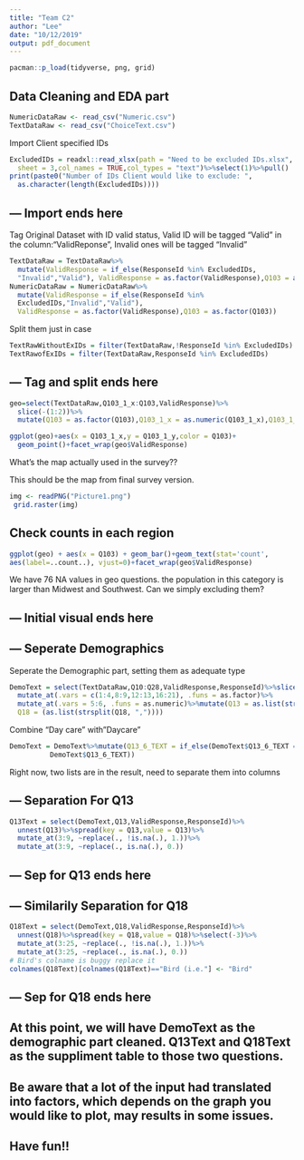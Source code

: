 ```yaml
---
title: "Team C2"
author: "Lee"
date: "10/12/2019"
output: pdf_document
---
```


```r
pacman::p_load(tidyverse, png, grid)
```

 
## Data Cleaning and EDA part
```r
NumericDataRaw <- read_csv("Numeric.csv")
TextDataRaw <- read_csv("ChoiceText.csv")
``` 
Import Client specified IDs
```r
ExcludedIDs = readxl::read_xlsx(path = "Need to be excluded IDs.xlsx",
  sheet = 3,col_names = TRUE,col_types = "text")%>%select(1)%>%pull()
print(paste0("Number of IDs Client would like to exclude: ",
  as.character(length(ExcludedIDs))))
```
## --- Import ends here

Tag Original Dataset with ID valid status, Valid ID will be tagged "Valid" in the column:"ValidReponse", Invalid ones will be tagged "Invalid"
```r
TextDataRaw = TextDataRaw%>%
  mutate(ValidResponse = if_else(ResponseId %in% ExcludedIDs,
  "Invalid","Valid"), ValidResponse = as.factor(ValidResponse),Q103 = as.factor(Q103))
NumericDataRaw = NumericDataRaw%>%
  mutate(ValidResponse = if_else(ResponseId %in% 
  ExcludedIDs,"Invalid","Valid"),
  ValidResponse = as.factor(ValidResponse),Q103 = as.factor(Q103))
```
Split them just in case
```r
TextRawWithoutExIDs = filter(TextDataRaw,!ResponseId %in% ExcludedIDs)
TextRawofExIDs = filter(TextDataRaw,ResponseId %in% ExcludedIDs)
```
## --- Tag and split ends here


```r
geo=select(TextDataRaw,Q103_1_x:Q103,ValidResponse)%>%
  slice(-(1:2))%>%
  mutate(Q103 = as.factor(Q103),Q103_1_x = as.numeric(Q103_1_x),Q103_1_y = as.numeric(Q103_1_y))

ggplot(geo)+aes(x = Q103_1_x,y = Q103_1_y,color = Q103)+
  geom_point()+facet_wrap(geo$ValidResponse)
```
What's the map actually used in the survey?? 

This should be the map from final survey version. 
```r
img <- readPNG("Picture1.png")
 grid.raster(img)
```

## Check counts in each region
```r
ggplot(geo) + aes(x = Q103) + geom_bar()+geom_text(stat='count', 
aes(label=..count..), vjust=0)+facet_wrap(geo$ValidResponse)
```
We have 76 NA values in geo questions. the population in this category is larger than Midwest and Southwest. Can we simply excluding them?

## --- Initial visual ends here

## --- Seperate Demographics
Seperate the Demographic part, setting them as adequate type
```r
DemoText = select(TextDataRaw,Q10:Q28,ValidResponse,ResponseId)%>%slice(-(1:2))%>%
  mutate_at(.vars = c(1:4,8:9,12:13,16:21), .funs = as.factor)%>%
  mutate_at(.vars = 5:6, .funs = as.numeric)%>%mutate(Q13 = as.list(strsplit(Q13, ",")),
  Q18 = (as.list(strsplit(Q18, ","))))
```
Combine "Day care" with"Daycare"
```r
DemoText = DemoText%>%mutate(Q13_6_TEXT = if_else(DemoText$Q13_6_TEXT == "Daycare","Day care",
          DemoText$Q13_6_TEXT))
```
Right now, two lists are in the result, need to separate them into columns

## --- Separation For Q13
```r
Q13Text = select(DemoText,Q13,ValidResponse,ResponseId)%>%
  unnest(Q13)%>%spread(key = Q13,value = Q13)%>%
  mutate_at(3:9, ~replace(., !is.na(.), 1.))%>%
  mutate_at(3:9, ~replace(., is.na(.), 0.))
```
## --- Sep for Q13 ends here


## --- Similarily Separation for Q18
```r
Q18Text = select(DemoText,Q18,ValidResponse,ResponseId)%>%
  unnest(Q18)%>%spread(key = Q18,value = Q18)%>%select(-3)%>%
  mutate_at(3:25, ~replace(., !is.na(.), 1.))%>%
  mutate_at(3:25, ~replace(., is.na(.), 0.))
# Bird's colname is buggy replace it
colnames(Q18Text)[colnames(Q18Text)=="Bird (i.e."] <- "Bird"
```
## --- Sep for Q18 ends here

## At this point, we will have DemoText as the demographic part cleaned. Q13Text and Q18Text as the suppliment table to those two questions.
## Be aware that a lot of the input had translated into factors, which depends on the graph you would like to plot, may results in some issues.
## Have fun!!



